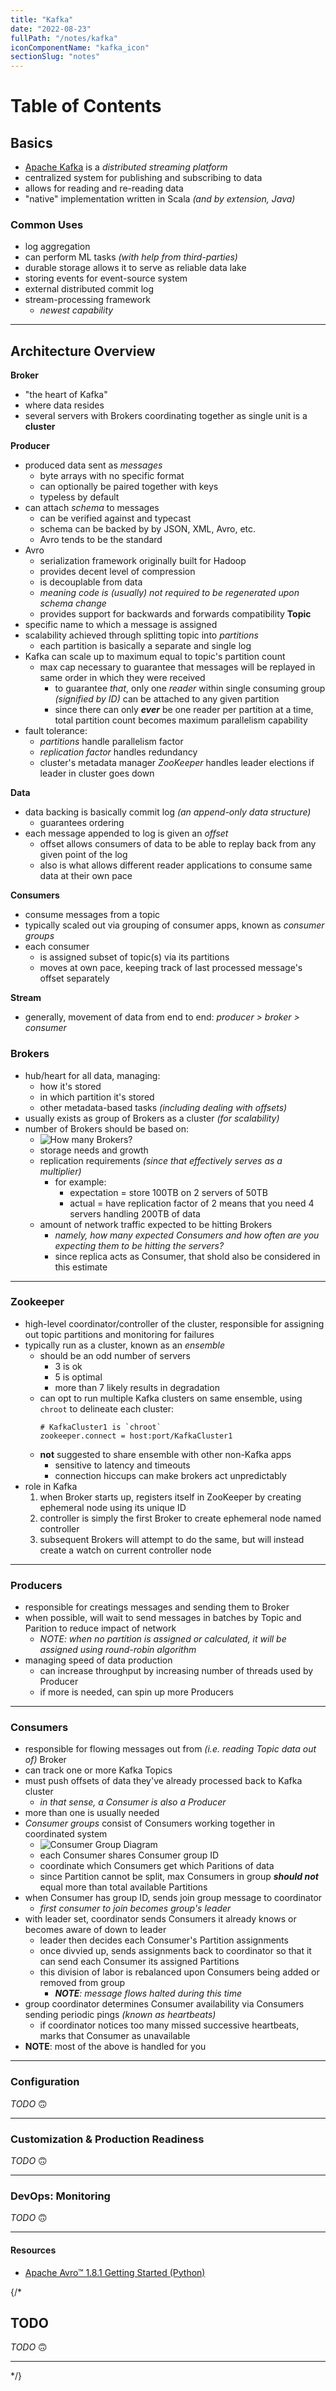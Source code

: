 ```yaml
---
title: "Kafka"
date: "2022-08-23"
fullPath: "/notes/kafka"
iconComponentName: "kafka_icon"
sectionSlug: "notes"
---
```


# Table of Contents

## Basics

- [Apache Kafka](https://kafaka.apache.org/intro) is a _distributed streaming platform_
- centralized system for publishing and subscribing to data
- allows for reading and re-reading data
- "native" implementation written in Scala _(and by extension, Java)_

### Common Uses

- log aggregation
- can perform ML tasks _(with help from third-parties)_
- durable storage allows it to serve as reliable data lake
- storing events for event-source system
- external distributed commit log
- stream-processing framework
    - _newest capability_

---

## Architecture Overview

**Broker**
- "the heart of Kafka"
- where data resides
- several servers with Brokers coordinating together as single unit is a **cluster**

**Producer**
- produced data sent as _messages_
    - byte arrays with no specific format
    - can optionally be paired together with keys
    - typeless by default
- can attach _schema_ to messages
    - can be verified against and typecast
    - schema can be backed by by JSON, XML, Avro, etc.
    - Avro tends to be the standard
- Avro
    - serialization framework originally built for Hadoop
    - provides decent level of compression
    - is decouplable from data
    - _meaning code is (usually) not required to be regenerated upon schema change_
    - provides support for backwards and forwards compatibility
**Topic**
- specific name to which a message is assigned
- scalability achieved through splitting topic into _partitions_
    - each partition is basically a separate and single log
- Kafka can scale up to maximum equal to topic's partition count
    - max cap necessary to guarantee that messages will be replayed in same order in which they were received
        - to guarantee _that_, only one _reader_ within single consuming group _(signified by ID)_ can be attached to any given partition
        - since there can only _**ever**_ be one reader per partition at a time, total partition count becomes maximum parallelism capability
- fault tolerance:
    - _partitions_ handle parallelism factor
    - _replication factor_ handles redundancy
    - cluster's metadata manager _ZooKeeper_ handles leader elections if leader in cluster goes down


**Data**
- data backing is basically commit log _(an append-only data structure)_
    - guarantees ordering
- each message appended to log is given an _offset_
    - offset allows consumers of data to be able to replay back from any given point of the log
    - also is what allows different reader applications to consume same data at their own pace

**Consumers**
- consume messages from a topic
- typically scaled out via grouping of consumer apps, known as _consumer groups_
- each consumer
    - is assigned subset of topic(s) via its partitions
    - moves at own pace, keeping track of last processed message's offset separately

**Stream**
- generally, movement of data from end to end: _producer > broker > consumer_

### Brokers

- hub/heart for all data, managing:
    - how it's stored
    - in which partition it's stored
    - other metadata-based tasks _(including dealing with offsets)_
- usually exists as group of Brokers as a cluster _(for scalability)_
- number of Brokers should be based on:
    - ![How many Brokers?](../src/images/kafka/how-many-brokers.png)
    - storage needs and growth
    - replication requirements _(since that effectively serves as a multiplier)_
        - for example:
            - expectation = store 100TB on 2 servers of 50TB
            - actual = have replication factor of 2 means that you need 4 servers handling 200TB of data
    - amount of network traffic expected to be hitting Brokers
        - _namely, how many expected Consumers and how often are you expecting them to be hitting the servers?_
        - since replica acts as Consumer, that shold also be considered in this estimate


---

### Zookeeper

- high-level coordinator/controller of the cluster, responsible for assigning out topic partitions and monitoring for failures
- typically run as a cluster, known as an _ensemble_
    - should be an odd number of servers
        - 3 is ok
        - 5 is optimal
        - more than 7 likely results in degradation
    - can opt to run multiple Kafka clusters on same ensemble, using `chroot` to delineate each cluster:
        ```shell
        # KafkaCluster1 is `chroot`
        zookeeper.connect = host:port/KafkaCluster1
        ```
    - **not** suggested to share ensemble with other non-Kafka apps
        - sensitive to latency and timeouts
        - connection hiccups can make brokers act unpredictably
- role in Kafka
    1. when Broker starts up, registers itself in ZooKeeper by creating ephemeral node using its unique ID
    2. controller is simply the first Broker to create ephemeral node named controller
    3. subsequent Brokers will attempt to do the same, but will instead create a watch on current controller node


---

### Producers

- responsible for creatings messages and sending them to Broker
- when possible, will wait to send messages in batches by Topic and Parition to reduce impact of network
    - _NOTE: when no partition is assigned or calculated, it will be assigned using round-robin algorithm_
- managing speed of data production
    - can increase throughput by increasing number of threads used by Producer
    - if more is needed, can spin up more Producers

---

### Consumers

- responsible for flowing messages out from _(i.e. reading Topic data out of)_ Broker
- can track one or more Kafka Topics
- must push offsets of data they've already processed back to Kafka cluster
    - _in that sense, a Consumer is also a Producer_
- more than one is usually needed
- _Consumer groups_ consist of Consumers working together in coordinated system
    - ![Consumer Group Diagram](../src/images/kafka/consumer-groups.png)
    - each Consumer shares Consumer group ID
    - coordinate which Consumers get which Paritions of data
    - since Partition cannot be split, max Consumers in group _**should not**_ equal more than total available Partitions
- when Consumer has group ID, sends join group message to coordinator
    - _first consumer to join becomes group's leader_
- with leader set, coordinator sends Consumers it already knows or becomes aware of down to leader
    - leader then decides each Consumer's Partition assignments
    - once divvied up, sends assignments back to coordinator so that it can send each Consumer its assigned Partitions
    - this division of labor is rebalanced upon Consumers being added or removed from group
        - _**NOTE**: message flows halted during this time_
- group coordinator determines Consumer availability via Consumers sending periodic pings _(known as heartbeats)_
    - if coordinator notices too many missed successive heartbeats, marks that Consumer as unavailable
- **NOTE**: most of the above is handled for you

---

### Configuration

_TODO_ 🙃

---

### Customization & Production Readiness

_TODO_ 🙃

---

### DevOps: Monitoring

_TODO_ 🙃

---

#### Resources

- [Apache Avro™ 1.8.1 Getting Started (Python)](https://avro.apache.org/docs/1.8.1/gettingstartedpython.html)

{/*

## TODO

_TODO_ 🙃

---

*/}
